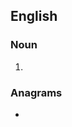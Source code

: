 ==English==

===Noun===
{{head|en|noun plural form}}

# {{plural of|tawaf|lang=en}}

===Anagrams===
* {{l|en|fatwas}}